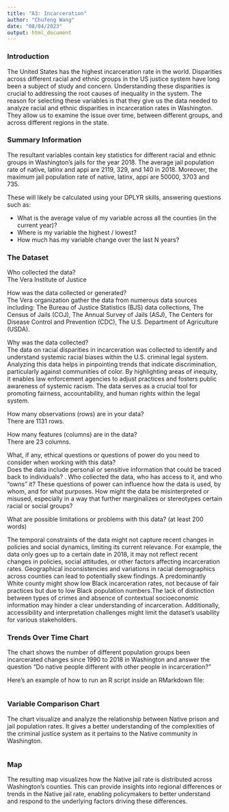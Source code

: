 ```yaml
---
title: "A3: Incarceration"
author: "Chufeng Wang"
date: "08/04/2023"
output: html_document
---
```


### Introduction

The United States has the highest incarceration rate in the world. Disparities across different racial and ethnic groups in the US justice system have long been a subject of study and concern. Understanding these disparities is crucial to addressing the root causes of inequality in the system. The reason for selecting these variables is that they give us the data needed to analyze racial and ethnic disparities in incarceration rates in Washington. They allow us to examine the issue over time, between different groups, and across different regions in the state.

### Summary Information

The resultant variables contain key statistics for different racial and ethnic groups in Washington's jails for the year 2018. The average jail population rate of native, latinx and appi are 2119, 329, and 140 in 2018. Moreover, the maximum jail population rate of native, latinx, appi are 50000, 3703 and 735.

These will likely be calculated using your DPLYR skills, answering questions such as: 

-   What is the average value of my variable across all the counties (in the current year)?
-   Where is my variable the highest / lowest?
-   How much has my variable change over the last N years?


### The Dataset

Who collected the data?\
The Vera Institute of Justice

How was the data collected or generated?\
The Vera organization gather the data from numerous data sources including: The Bureau of Justice Statistics (BJS) data collections, The Census of Jails (COJ), The Annual Survey of Jails (ASJ), The Centers for Disease Control and Prevention (CDC), The U.S. Department of Agriculture (USDA).

Why was the data collected?\
The data on racial disparities in incarceration was collected to identify and understand systemic racial biases within the U.S. criminal legal system. Analyzing this data helps in pinpointing trends that indicate discrimination, particularly against communities of color. By highlighting areas of inequity, it enables law enforcement agencies to adjust practices and fosters public awareness of systemic racism. The data serves as a crucial tool for promoting fairness, accountability, and human rights within the legal system.

How many observations (rows) are in your data?\
There are 1131 rows.

How many features (columns) are in the data?\
There are 23 columns.

What, if any, ethical questions or questions of power do you need to consider when working with this data?\
Does the data include personal or sensitive information that could be traced back to individuals? . Who collected the data, who has access to it, and who "owns" it? These questions of power can influence how the data is used, by whom, and for what purposes. How might the data be misinterpreted or misused, especially in a way that further marginalizes or stereotypes certain racial or social groups?

What are possible limitations or problems with this data? (at least 200 words)

The temporal constraints of the data might not capture recent changes in policies and social dynamics, limiting its current relevance. For example, the data only goes up to a certain date in 2018, it may not reflect recent changes in policies, social attitudes, or other factors affecting incarceration rates. Geographical inconsistencies and variations in racial demographics across counties can lead to potentially skew findings. A predominantly White county might show low Black incarceration rates, not because of fair practices but due to low Black population numbers.The lack of distinction between types of crimes and absence of contextual socioeconomic information may hinder a clear understanding of incarceration. Additionally, accessibility and interpretation challenges might limit the dataset's usability for various stakeholders.

### Trends Over Time Chart

The chart shows the number of different population groups been incarcerated changes since 1990 to 2018 in Washington and answer the question "Do native people different with other people in incarceration?"

Here's an example of how to run an R script inside an RMarkdown file:

```r
```

### Variable Comparison Chart

The chart visualize and analyze the relationship between Native prison and jail population rates. It gives a better understanding of the complexities of the criminal justice system as it pertains to the Native community in Washington.

```r
```

### Map

The resulting map visualizes how the Native jail rate is distributed across Washington's counties. This can provide insights into regional differences or trends in the Native jail rate, enabling policymakers to better understand and respond to the underlying factors driving these differences.

```r
```
